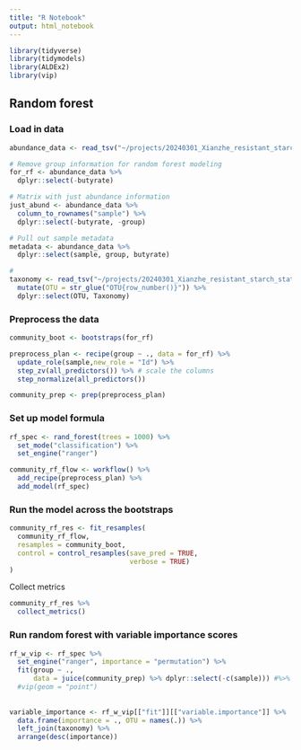 ```yaml
---
title: "R Notebook"
output: html_notebook
---
```


```r
library(tidyverse)
library(tidymodels)
library(ALDEx2)
library(vip)
```


## Random forest

### Load in data
```r
abundance_data <- read_tsv("~/projects/20240301_Xianzhe_resistant_starch_stats/all_species1.txt")

# Remove group information for random forest modeling
for_rf <- abundance_data %>% 
  dplyr::select(-butyrate)

# Matrix with just abundance information
just_abund <- abundance_data %>% 
  column_to_rownames("sample") %>% 
  dplyr::select(-butyrate, -group)

# Pull out sample metadata
metadata <- abundance_data %>% 
  dplyr::select(sample, group, butyrate)

# 
taxonomy <- read_tsv("~/projects/20240301_Xianzhe_resistant_starch_stats/species") %>% 
  mutate(OTU = str_glue("OTU{row_number()}")) %>% 
  dplyr::select(OTU, Taxonomy)
```

### Preprocess the data
```r
community_boot <- bootstraps(for_rf)

preprocess_plan <- recipe(group ~ ., data = for_rf) %>% 
  update_role(sample,new_role = "Id") %>% 
  step_zv(all_predictors()) %>% # scale the columns
  step_normalize(all_predictors())

community_prep <- prep(preprocess_plan)
```

### Set up model formula
```r
rf_spec <- rand_forest(trees = 1000) %>% 
  set_mode("classification") %>% 
  set_engine("ranger")

community_rf_flow <- workflow() %>% 
  add_recipe(preprocess_plan) %>% 
  add_model(rf_spec)

```

### Run the model across the bootstraps
```r
community_rf_res <- fit_resamples(
  community_rf_flow,
  resamples = community_boot,
  control = control_resamples(save_pred = TRUE, 
                              verbose = TRUE)
)
```

Collect metrics
```r
community_rf_res %>% 
  collect_metrics()
```

### Run random forest with variable importance scores
```r
rf_w_vip <- rf_spec %>% 
  set_engine("ranger", importance = "permutation") %>% 
  fit(group ~ .,
      data = juice(community_prep) %>% dplyr::select(-c(sample))) #%>%
  #vip(geom = "point")
  
  
variable_importance <- rf_w_vip[["fit"]][["variable.importance"]] %>% 
  data.frame(importance = ., OTU = names(.)) %>% 
  left_join(taxonomy) %>% 
  arrange(desc(importance))
  
```


